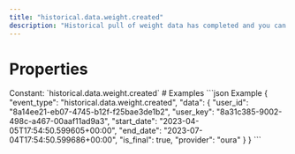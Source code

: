 ```yaml
---
title: "historical.data.weight.created"
description: "Historical pull of weight data has completed and you can now pull data for this resource."
---
```

# Properties
<ResponseField name="event_type" type="const string" required="true">
Constant: `historical.data.weight.created`
</ResponseField>
<ResponseField name="data" type="HistoricalDataCreated" required="true">
<Expandable title="HistoricalDataCreated" defaultOpen="true">
<ResponseField name="user_id" type="string" required="true">
</ResponseField>
<ResponseField name="user_key" type="string" required="true">
</ResponseField>
<ResponseField name="start_date" type="string" required="true">
</ResponseField>
<ResponseField name="end_date" type="string" required="true">
</ResponseField>
<ResponseField name="is_final" type="boolean" required="true">
</ResponseField>
<ResponseField name="provider" type="string" required="true">
</ResponseField>
</Expandable>
</ResponseField>
# Examples
<CodeGroup>
```json Example
{
  "event_type": "historical.data.weight.created",
  "data": {
    "user_id": "8a14ee21-eb07-4745-b12f-f25bae3de1b2",
    "user_key": "8a31c385-9002-498c-a467-00aaf11ad9a3",
    "start_date": "2023-04-05T17:54:50.599605+00:00",
    "end_date": "2023-07-04T17:54:50.599686+00:00",
    "is_final": true,
    "provider": "oura"
  }
}
```
</CodeGroup>
